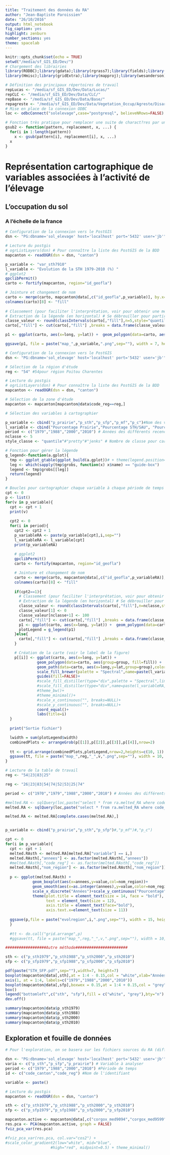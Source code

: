 ```yaml
---
title: "Traitement des données du RA"
author: "Jean-Baptiste Paroissien"
date: "26/10/2016"
output: html_notebook
fig_caption: yes
highlight: zenburn
number_sections: yes
theme: spacelab
---
```


```r
knitr::opts_chunk$set(echo = TRUE)
setwd("/media/sf_GIS_ED/Dev/")
# Chargement des librairies
library(RODBC);library(gdata);library(rgrass7);library(fields);library(geoR);library(stringr);library(ggplot2);library(plotly);library(rgdal);library(maptools);library(RColorBrewer);library(classInt);library(devtools);
library(Hmisc);library(gridExtra);library(mapproj);library(wesanderson);library(data.table);library(FactoMineR);library(knitr)

# Définition des principaux répertoires de travail
repLucas <- "/media/sf_GIS_ED/Dev/Data/Lucas/"
repCLC <- "/media/sf_GIS_ED/Dev/Data/CLC/"
repBase <- "/media/sf_GIS_ED/Dev/Data/Base/"
repagreste <- "/media/sf_GIS_ED/Dev/Data/Vegetation_Occup/Agreste/Disar/"
# Mise en place de la connexion ODBC
loc <- odbcConnect("solelevage",case="postgresql", believeNRows=FALSE)

# Fonction très pratique pour remplacer une suite de charact?res par une autre
gsub2 <- function(pattern, replacement, x, ...) {
  for(i in 1:length(pattern))
    x <- gsub(pattern[i], replacement[i], x, ...)
  x
}
```

# Représentation cartographique de variables associées à l'activité de l'élevage

## L'occupation du sol

### A l'échelle de la france
```r
# Configuration de la connexion vers le PostGIS
dsn <- "PG:dbname='sol_elevage' host='localhost' port='5432' user='jb'"

# Lecture du postgis
# ogrListLayers(dsn) # Pour connaître la liste des PostGIS de la BDD
mapcanton <- readOGR(dsn = dsn, "canton")

p_variable <- "var_sth7910"
l_variable <- "Evolution de la STH 1979-2010 (%) "
# ggplot2
gpclibPermit()
carto <- fortify(mapcanton, region="id_geofla")

# Jointure et changement de nom
carto <- merge(carto, mapcanton@data[,c("id_geofla",p_variable)], by.x="id", by.y="id_geofla")
colnames(carto)[8] <- "fill"
  
# Classement (pour faciliter l'interprétation, voir pour obtenir une même classe de valeur par période pour les 4 cartes)
# Extraction de la légende (en horizontal) # Se débrouiller pour partir de 0/Problème dans le classement lorsque l'on part de 1979...certaines valeurs ne sont plus représentées avec les autres années
classe_valeur <- round(classIntervals(carto[,"fill"],n=5,style="quantile",digits=2,na.rm=TRUE)[[2]],0)
carto[,"fill"] <- cut(carto[,"fill"] ,breaks = data.frame(classe_valeur)[,1],include.lowest=T)  

p1 <- ggplot(carto, aes(x=long, y=lat)) +  geom_polygon(data=carto, aes(group=group, fill=fill)) + scale_fill_brewer(palette = "YlOrBr",name=paste(l_variable,sep=""),guide = guide_legend(reverse=TRUE,nrow=1))+theme(legend.position="bottom")#+guides(colour = guide_legend(nrow = 1))

ggsave(p1, file = paste("map_",p_variable,".png",sep=""), width = 7, height = 7)  

```



```r
# Configuration de la connexion vers le PostGIS
dsn <- "PG:dbname='sol_elevage' host='localhost' port='5432' user='jb'"

# Sélection de la région d'étude 
reg <- "54" #54pour région Poitou Charentes 

# Lecture du postgis
# ogrListLayers(dsn) # Pour connaître la liste des PostGIS de la BDD
mapcanton <- readOGR(dsn = dsn, "canton")

# Sélection de la zone d'étude
mapcanton <- mapcanton[mapcanton@data$code_reg==reg,]

# Sélection des variables à cartographier

p_variable <- cbind("p_prairie","p_sth","p_sfp","p_mf","p_c")#Nom des variables élaborées RA calculées et jointes sur le PostGIS canton
l_variable <- cbind("Pourcentage Prairie","Pourcentage STH/SAU", "Pourcentage SFP/SAU", "Pourcentage MFL/SAU","Pourcentage C/SAU")# Nom des labels associés aux variables à cartographier. Vecteur utilisé pour les titres des cartes
period <- c("1979","1988","2000","2010") # Années des différents recencements agricoles
nclasse <- 5
style_classe <- "quantile"#"pretty"#"jenks" # Nombre de classe pour cartographier les variables

# Fonction pour gérer la légende 
g_legend<-function(a.gplot){
  tmp <- ggplot_gtable(ggplot_build(a.gplot))# + theme(legend.position="bottom")
  leg <- which(sapply(tmp$grobs, function(x) x$name) == "guide-box")
  legend <- tmp$grobs[[leg]]
  return(legend)
}

# Boucles pour cartographier chaque variable à chaque période de temps étudiée
cpt <- 0
p <- list()
for(v in p_variable){
  cpt <- cpt + 1
  print(v)
  
  cpt2 <- 0
  for(i in period){
    cpt2 <- cpt2 + 1
    p_variableRA <- paste(p_variable[cpt],i,sep="")
    l_variableRA <- l_variable[cpt]
    print(p_variableRA)
    
    # ggplot2
    gpclibPermit()
    carto <- fortify(mapcanton, region="id_geofla")

    # Jointure et changement de nom
    carto <- merge(carto, mapcanton@data[,c("id_geofla",p_variableRA)], by.x="id", by.y="id_geofla")
    colnames(carto)[8] <- "fill"
  
    if(cpt2==1){
      # Classement (pour faciliter l'interprétation, voir pour obtenir une même classe de valeur par période pour les 4 cartes)
      # Extraction de la légende (en horizontal) # Se débrouiller pour partir de 0/Problème dans le classement lorsque l'on part de 1979...certaines valeurs ne sont plus représentées avec les autres années
      classe_valeur <- round(classIntervals(carto[,"fill"],n=nclasse,style=style_classe,digits=2,na.rm=TRUE)[[2]],0)
      classe_valeur[1] <- 0
      classe_valeur[nclasse+1] <- 100
      carto[,"fill"] <- cut(carto[,"fill"] ,breaks = data.frame(classe_valeur)[,1],include.lowest=T)  
      p1 <- ggplot(carto, aes(x=long, y=lat)) +  geom_polygon(data=carto, aes(group=group, fill=fill)) + scale_fill_brewer(palette = "Spectral",name=paste(l_variableRA,sep=""),guide = guide_legend(reverse=FALSE,nrow=1))+theme(legend.position="bottom")#+guides(colour = guide_legend(nrow = 1))
      plotLegend = g_legend(p1)  
    }else{
      carto[,"fill"] <- cut(carto[,"fill"] ,breaks = data.frame(classe_valeur)[,1],include.lowest=T)
    }

    # Création de la carte (voir le label de la figure)
    p[[i]] <- ggplot(carto, aes(x=long, y=lat)) +
              geom_polygon(data=carto, aes(group=group, fill=fill)) +
              geom_path(data=carto, aes(x=long,y=lat,group=group),color="grey20")+
              scale_fill_brewer(palette = "Spectral",name=paste(l_variableRA,sep=""),guide = guide_legend(reverse=FALSE))+
              guides(fill=FALSE)+        
              #scale_fill_distiller(type="div",palette = "Spectral",limits = c(classe_valeur[1],classe_valeur[7]),guide="colourbar")+                     #scale_fill_distiller(palette = "Greens")+
              #scale_fill_distiller(type="div",name=paste(l_variableRA,sep=""), palette = "YlOrBr",breaks = classe_valeur,guide="legend")+
              #theme_bw()+
              #theme_minimal()+        
              #scale_x_continuous("", breaks=NULL)+
              #scale_y_continuous("", breaks=NULL)+
              coord_equal()+
              labs(title=i)
  }
  
  print("Sortie fichier")

  lwidth = sum(plotLegend$width)
  combinedPlots <- arrangeGrob(p[[1]],p[[2]],p[[3]],p[[4]],nrow=2)
  
  tt <- grid.arrange(combinedPlots,plotLegend,nrow=2,heights=c(10, 1))
  ggsave(tt, file = paste("map_",reg,"_",v,".png",sep=""), width = 10, height = 10)  
}
```






```r
# Lecture de la table de travail
reg <- "54|23|83|25"

reg <- "26|23|83|54|74|52|53|25|74"

period <- c("1970","1979","1988","2000","2010") # Années des différents recencements agricoles

#melted.RA <- sqlQuery(loc,paste("select * from ra.melted_RA where code_reg similar to '",reg,"'",sep=""))
melted.RA <- sqlQuery(loc,paste("select * from ra.melted_RA where code_reg similar to '",reg,"'",sep=""))

melted.RA <- melted.RA[complete.cases(melted.RA),]


p_variable <- cbind("p_prairie","p_sth","p_sfp")#,"p_mf")#,"p_c")

cpt <- 0
for(i in p_variable){
  cpt <- cpt + 1
  melted.RAsth <- melted.RA[melted.RA["variable"] == i,]
  melted.RAsth[,"annees"] <- as.factor(melted.RAsth[,"annees"])
  #melted.RAsth[,"code_reg"] <- as.factor(melted.RAsth[,"code_reg"])
  melted.RAsth[,"nom_region"] <- as.factor(melted.RAsth[,"nom_region"])
  
  p <- ggplot(melted.RAsth) +
            geom_boxplot(aes(x=annees,y=value,col=nom_region))+
            geom_smooth(aes(x=as.integer(annees),y=value,color=nom_region,fill=nom_region),method=loess)+
            scale_x_discrete("Années")+scale_y_continuous("Pourcentage")+labs(title=i)+
            theme(plot.title = element_text(size = 14, face = "bold"), 
                  text = element_text(size = 12),
                  axis.title = element_text(face="bold"),
                  axis.text.x=element_text(size = 11))
  
  ggsave(p,file = paste("evolregion",i,".png",sep=""), width = 15, height = 10)  
  }
  
  #tt <- do.call("grid.arrange",p)
  #ggsave(tt, file = paste("map_",reg,"_",v,".png",sep=""), width = 10, height = 10)  
```




```r
##################Autre méthode#######################

sth <- c("p_sth1979","p_sth1988","p_sth2000","p_sth2010")
sfp <- c("p_sfp1979","p_sfp1988","p_sfp2000","p_sfp2010")

pdf(paste("STH_SFP.pdf",sep=""),width=7, height=7)
boxplot(mapcanton@data[,sth],at = 1:4 - 0.15,col = "white",xlab="Années",ylab="% de SAU",boxwex = 0.15,xaxt = "n",ylim=c(0,100))
axis(1, at = 1:4, labels=c("1979","1988","2000","2010"))
boxplot(mapcanton@data[,sfp],boxwex = 0.15,at = 1:4 + 0.15,col = "grey",xaxt = "n",outline=FALSE,add=TRUE,axes=FALSE)
box()
legend("bottomleft",c("sth", "sfp"),fill = c("white", "grey"),bty="n")
dev.off()

summary(mapcanton@data$p_sth1979)
summary(mapcanton@data$p_sth1988)
summary(mapcanton@data$p_sth2000)
summary(mapcanton@data$p_sth2010)
```


## Exploration et fouille de données

```r
# Pour l'exploration, on se basera sur les fichiers sources du RA (différent melted)

dsn <- "PG:dbname='sol_elevage' host='localhost' port='5432' user='jb'" # Configuration de la connexion vers le PostGIS
varia <- c("p_sth","p_sfp","p_prairie") # Variable à analyser 
period <- c("1979","1988","2000","2010") #Période de temps
id <- c("code_canton","code_reg") #Nom de l'identifiant

variable <- paste()

# Lecture du postgis
mapcanton <- readOGR(dsn = dsn, "canton")

sth <- c("p_sth1979","p_sth1988","p_sth2000","p_sth2010")
sfp <- c("p_sfp1979","p_sfp1988","p_sfp2000","p_sfp2010")

mapcanton.active <- mapcanton@data[,c("corgox_med9094","corgox_med9599","corgox_med0004","corgox_med0509",sth,sfp)]
res.pca <- PCA(mapcanton.active, graph = FALSE)
fviz_pca_var(res.pca)

#fviz_pca_var(res.pca, col.var="cos2") +
#scale_color_gradient2(low="white", mid="blue", 
                    #high="red", midpoint=0.5) + theme_minimal()
```